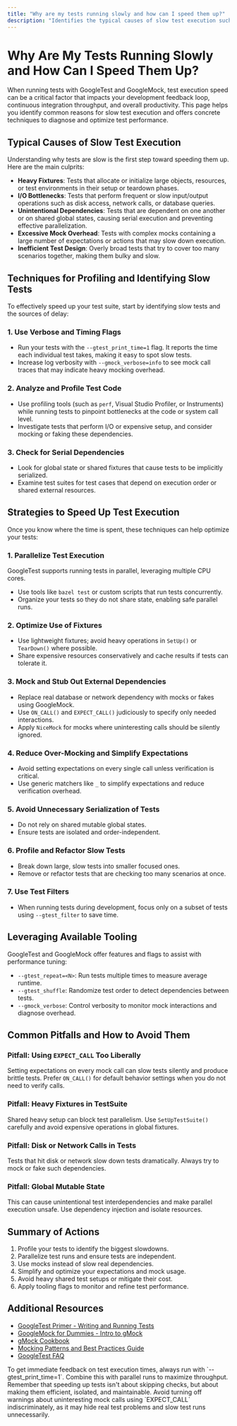 ```yaml
---
title: "Why are my tests running slowly and how can I speed them up?"
description: "Identifies the typical causes of slow test execution such as heavy fixtures, I/O bottlenecks, or unintentional dependencies. Offers techniques for profiling tests, parallelizing execution, and leveraging available tooling for speed optimizations."
---
```


# Why Are My Tests Running Slowly and How Can I Speed Them Up?

When running tests with GoogleTest and GoogleMock, test execution speed can be a critical factor that impacts your development feedback loop, continuous integration throughput, and overall productivity. This page helps you identify common reasons for slow test execution and offers concrete techniques to diagnose and optimize test performance.

## Typical Causes of Slow Test Execution

Understanding why tests are slow is the first step toward speeding them up. Here are the main culprits:

- **Heavy Fixtures**: Tests that allocate or initialize large objects, resources, or test environments in their setup or teardown phases.
- **I/O Bottlenecks**: Tests that perform frequent or slow input/output operations such as disk access, network calls, or database queries.
- **Unintentional Dependencies**: Tests that are dependent on one another or on shared global states, causing serial execution and preventing effective parallelization.
- **Excessive Mock Overhead**: Tests with complex mocks containing a large number of expectations or actions that may slow down execution.
- **Inefficient Test Design**: Overly broad tests that try to cover too many scenarios together, making them bulky and slow.

## Techniques for Profiling and Identifying Slow Tests

To effectively speed up your test suite, start by identifying slow tests and the sources of delay:

### 1. Use Verbose and Timing Flags

- Run your tests with the `--gtest_print_time=1` flag. It reports the time each individual test takes, making it easy to spot slow tests.
- Increase log verbosity with `--gmock_verbose=info` to see mock call traces that may indicate heavy mocking overhead.

### 2. Analyze and Profile Test Code

- Use profiling tools (such as `perf`, Visual Studio Profiler, or Instruments) while running tests to pinpoint bottlenecks at the code or system call level.
- Investigate tests that perform I/O or expensive setup, and consider mocking or faking these dependencies.

### 3. Check for Serial Dependencies

- Look for global state or shared fixtures that cause tests to be implicitly serialized.
- Examine test suites for test cases that depend on execution order or shared external resources.

## Strategies to Speed Up Test Execution

Once you know where the time is spent, these techniques can help optimize your tests:

### 1. Parallelize Test Execution

GoogleTest supports running tests in parallel, leveraging multiple CPU cores.

- Use tools like `bazel test` or custom scripts that run tests concurrently.
- Organize your tests so they do not share state, enabling safe parallel runs.

### 2. Optimize Use of Fixtures

- Use lightweight fixtures; avoid heavy operations in `SetUp()` or `TearDown()` where possible.
- Share expensive resources conservatively and cache results if tests can tolerate it.

### 3. Mock and Stub Out External Dependencies

- Replace real database or network dependency with mocks or fakes using GoogleMock.
- Use `ON_CALL()` and `EXPECT_CALL()` judiciously to specify only needed interactions.
- Apply `NiceMock` for mocks where uninteresting calls should be silently ignored.

### 4. Reduce Over-Mocking and Simplify Expectations

- Avoid setting expectations on every single call unless verification is critical.
- Use generic matchers like `_` to simplify expectations and reduce verification overhead.

### 5. Avoid Unnecessary Serialization of Tests

- Do not rely on shared mutable global states.
- Ensure tests are isolated and order-independent.

### 6. Profile and Refactor Slow Tests

- Break down large, slow tests into smaller focused ones.
- Remove or refactor tests that are checking too many scenarios at once.

### 7. Use Test Filters

- When running tests during development, focus only on a subset of tests using `--gtest_filter` to save time.

## Leveraging Available Tooling

GoogleTest and GoogleMock offer features and flags to assist with performance tuning:

- `--gtest_repeat=<N>`: Run tests multiple times to measure average runtime.
- `--gtest_shuffle`: Randomize test order to detect dependencies between tests.
- `--gmock_verbose`: Control verbosity to monitor mock interactions and diagnose overhead.

## Common Pitfalls and How to Avoid Them

### Pitfall: Using `EXPECT_CALL` Too Liberally

Setting expectations on every mock call can slow tests silently and produce brittle tests. Prefer `ON_CALL()` for default behavior settings when you do not need to verify calls.

### Pitfall: Heavy Fixtures in TestSuite

Shared heavy setup can block test parallelism. Use `SetUpTestSuite()` carefully and avoid expensive operations in global fixtures.

### Pitfall: Disk or Network Calls in Tests

Tests that hit disk or network slow down tests dramatically. Always try to mock or fake such dependencies.

### Pitfall: Global Mutable State

This can cause unintentional test interdependencies and make parallel execution unsafe. Use dependency injection and isolate resources.

## Summary of Actions

1. Profile your tests to identify the biggest slowdowns.
2. Parallelize test runs and ensure tests are independent.
3. Use mocks instead of slow real dependencies.
4. Simplify and optimize your expectations and mock usage.
5. Avoid heavy shared test setups or mitigate their cost.
6. Apply tooling flags to monitor and refine test performance.

## Additional Resources

- [GoogleTest Primer - Writing and Running Tests](https://google.github.io/googletest/primer.html)
- [GoogleMock for Dummies - Intro to gMock](https://google.github.io/googletest/gmock_for_dummies.html)
- [gMock Cookbook](https://google.github.io/googletest/gmock_cook_book.html)
- [Mocking Patterns and Best Practices Guide](https://google.github.io/googletest/guides/mocking-patterns-and-best-practices.html)
- [GoogleTest FAQ](https://github.com/google/googletest/blob/main/docs/faq.md)

<Tip>
To get immediate feedback on test execution times, always run with `--gtest_print_time=1`. Combine this with parallel runs to maximize throughput.
</Tip>

<Note>
Remember that speeding up tests isn't about skipping checks, but about making them efficient, isolated, and maintainable.
</Note>

<Warning>
Avoid turning off warnings about uninteresting mock calls using `EXPECT_CALL` indiscriminately, as it may hide real test problems and slow test runs unnecessarily.
</Warning>
